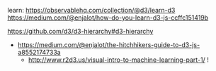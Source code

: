learn:
https://observablehq.com/collection/@d3/learn-d3
https://medium.com/@enjalot/how-do-you-learn-d3-js-ccffc151419b

https://github.com/d3/d3-hierarchy#d3-hierarchy

- https://medium.com/@enjalot/the-hitchhikers-guide-to-d3-js-a8552174733a
  - http://www.r2d3.us/visual-intro-to-machine-learning-part-1/ !
